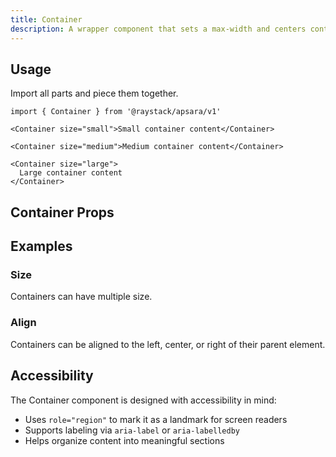 ```yaml
---
title: Container
description: A wrapper component that sets a max-width and centers content horizontally.
---
```



<Demo data={playground} />

## Usage

Import all parts and piece them together.

```tsx
import { Container } from '@raystack/apsara/v1'

<Container size="small">Small container content</Container>

<Container size="medium">Medium container content</Container>

<Container size="large">
  Large container content
</Container>
```

## Container Props

<auto-type-table path="./props.ts" name="ContainerProps" />

## Examples

### Size

Containers can have multiple size.

<Demo data={sizeDemo} />

### Align

Containers can be aligned to the left, center, or right of their parent element.

<Demo data={alignDemo} />

## Accessibility

The Container component is designed with accessibility in mind:

- Uses `role="region"` to mark it as a landmark for screen readers
- Supports labeling via `aria-label` or `aria-labelledby`
- Helps organize content into meaningful sections
